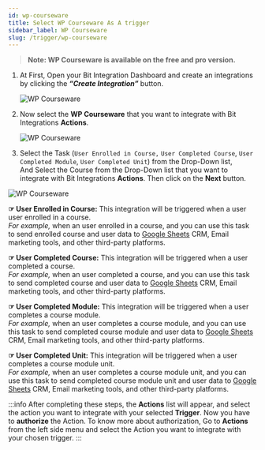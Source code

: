 ```yaml
---
id: wp-courseware
title: Select WP Courseware As A trigger
sidebar_label: WP Courseware
slug: /trigger/wp-courseware
---
```



> **Note: WP Courseware is available on the free and pro version.**

1. At First, Open your Bit Integration Dashboard and create an integrations by clicking the **_“Create Integration”_** button.

   <Image src="trigger/_create-integrations" alt="WP Courseware" w="1020" h="350" />

2. Now select the **WP Courseware** that you want to integrate with Bit Integrations **Actions**.

   <Image src="trigger/wp-courseware/select-trigger" alt="WP Courseware" w="1020" h="350" />

3.	Select the Task (`User Enrolled in Course,` `User Completed Course`, `User Completed Module`, `User Completed Unit`) from the Drop-Down list,   
And Select the Course from the Drop-Down list that you want to integrate with Bit Integrations **Actions**. Then click on the **Next** button.

   <Image src="trigger/wp-courseware/select-form-or-task-name" alt="WP Courseware" w="1020" h="350"/>

**☞ User Enrolled in Course:** This integration will be triggered when a user user enrolled in a course.   
*For example,* when an user enrolled in a course, and you can use this task to send enrolled course and user data to [Google Sheets](https://docs.bit-integrations.bitapps.pro/integrations/google-sheet) CRM, Email marketing tools, and other third-party platforms.

**☞ User Completed Course:** This integration will be triggered when a user completed a course.   
*For example,* when an user completed a course, and you can use this task to send completed course and user data to [Google Sheets](https://docs.bit-integrations.bitapps.pro/integrations/google-sheet) CRM, Email marketing tools, and other third-party platforms.

**☞ User Completed Module:** This integration will be triggered when a user completes a course module.   
*For example,* when an user completes a course module, and you can use this task to send completed course module and user data to [Google Sheets](https://docs.bit-integrations.bitapps.pro/integrations/google-sheet) CRM, Email marketing tools, and other third-party platforms.

**☞ User Completed Unit:** This integration will be triggered when a user completes a course module unit.   
*For example,* when an user completes a course module unit, and you can use this task to send completed course module unit and user data to [Google Sheets](https://docs.bit-integrations.bitapps.pro/integrations/google-sheet) CRM, Email marketing tools, and other third-party platforms.


:::info
  After completing these steps, the **Actions** list will appear, and select the action you want to integrate with your selected **Trigger**. Now you have to **authorize** the Action. To know more about authorization, Go to **Actions** from the left side menu and select the Action you want to integrate with your chosen trigger.
:::

<Feedback/>